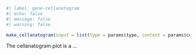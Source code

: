 ```r
#| label: gene-cellanatogram
#| echo: false
#| message: false
#| warning: false

make_cellanatogram(input = list(type = params$type, content = params$content))

```
The cellanatogram plot is a ... 
